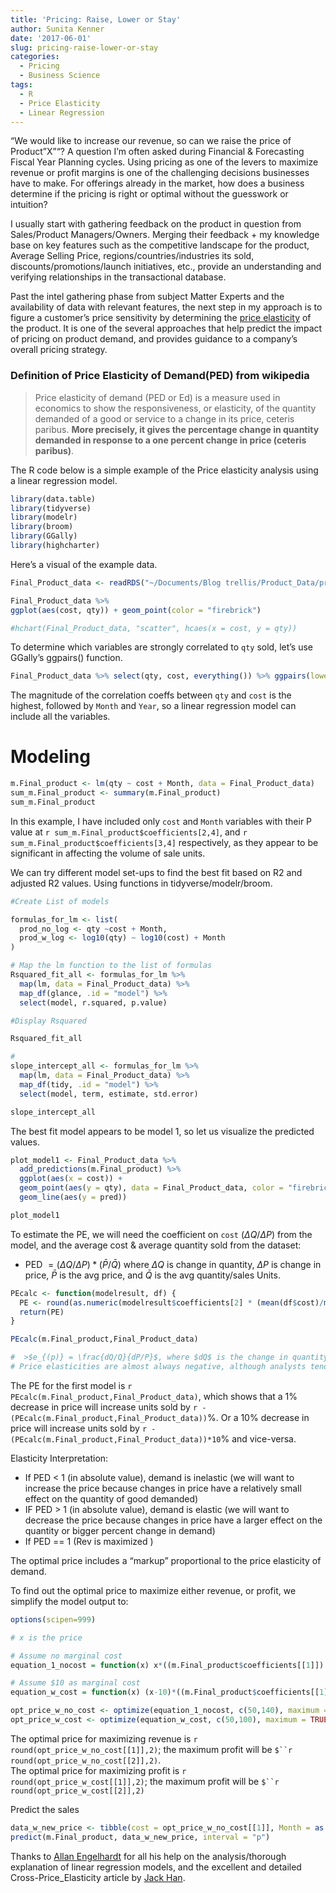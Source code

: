 ```yaml
---
title: 'Pricing: Raise, Lower or Stay'
author: Sunita Kenner
date: '2017-06-01'
slug: pricing-raise-lower-or-stay
categories:
  - Pricing
  - Business Science
tags:
  - R
  - Price Elasticity
  - Linear Regression
---
```


"We would like to increase our revenue, so can we raise the price of Product "X""? A question I'm often asked during Financial & Forecasting Fiscal Year Planning cycles.  Using pricing as one of the levers to maximize revenue or profit margins is one of the challenging decisions businesses have to make. For offerings already in the market, how does a business determine if the pricing is right or optimal without the guesswork or intuition? 

I usually start with gathering feedback on the product in question from Sales/Product Managers/Owners. Merging their feedback + my knowledge base on key features such as the competitive landscape for the product, Average Selling Price, regions/countries/industries its sold, discounts/promotions/launch initiatives, etc., provide an understanding and verifying relationships in the transactional database.  

Past the intel gathering phase from subject Matter Experts and the availability of data with relevant features, the next step in my approach is to figure a customer's price sensitivity by determining the [price elasticity](https://en.wikipedia.org/wiki/Price_elasticity_of_demand) of the product. It is one of the several approaches that help predict the impact of pricing on product demand, and provides guidance to a company's overall pricing strategy. 

### Definition of Price Elasticity of Demand(PED) from wikipedia

> Price elasticity of demand (PED or Ed) is a measure used in economics to show the responsiveness, or elasticity, of the quantity demanded of a good or service to a change in its price, ceteris paribus.  **More precisely, it gives the percentage change in quantity demanded in response to a one percent change in price (ceteris paribus)**.

The R code below is a simple example of the Price elasticity analysis using a linear regression model.  

```r
library(data.table)
library(tidyverse)
library(modelr)
library(broom)
library(GGally)
library(highcharter)

```
    
Here's a visual of the example data. 

```r

Final_Product_data <- readRDS("~/Documents/Blog trellis/Product_Data/product_data1.rds")

Final_Product_data %>%
ggplot(aes(cost, qty)) + geom_point(color = "firebrick")

#hchart(Final_Product_data, "scatter", hcaes(x = cost, y = qty))

```


To determine which variables are strongly correlated to `qty` sold, let's use GGally's ggpairs() function.  

```r
Final_Product_data %>% select(qty, cost, everything()) %>% ggpairs(lower = "blank")

```

The magnitude of the correlation coeffs between `qty` and `cost` is the highest, followed by `Month` and `Year`, so a linear regression model can include all the variables.  

# Modeling

```r

m.Final_product <- lm(qty ~ cost + Month, data = Final_Product_data)
sum_m.Final_product <- summary(m.Final_product)
sum_m.Final_product

```

In this example, I have included only `cost` and `Month` variables with their P value at `r sum_m.Final_product$coefficients[2,4]`, and
`r sum_m.Final_product$coefficients[3,4]` respectively, as they appear to be significant in affecting the volume of sale units.

We can try different model set-ups to find the best fit based on R2 and adjusted R2 values.  Using functions in tidyverse/modelr/broom.

```r

#Create List of models

formulas_for_lm <- list(
  prod_no_log <- qty ~cost + Month,
  prod_w_log <- log10(qty) ~ log10(cost) + Month
)

# Map the lm function to the list of formulas
Rsquared_fit_all <- formulas_for_lm %>% 
  map(lm, data = Final_Product_data) %>% 
  map_df(glance, .id = "model") %>% 
  select(model, r.squared, p.value)

#Display Rsquared 

Rsquared_fit_all

```


```r
# 
slope_intercept_all <- formulas_for_lm %>% 
  map(lm, data = Final_Product_data) %>% 
  map_df(tidy, .id = "model") %>% 
  select(model, term, estimate, std.error)

slope_intercept_all

```


The best fit model appears to be model 1, so let us visualize the predicted values.

```r
plot_model1 <- Final_Product_data %>% 
  add_predictions(m.Final_product) %>% 
  ggplot(aes(x = cost)) +
  geom_point(aes(y = qty), data = Final_Product_data, color = "firebrick") +
  geom_line(aes(y = pred))

plot_model1

```

To estimate the PE, we will need the coefficient on `cost` $(\Delta Q/\Delta P)$ from the model, and the average cost & average quantity sold from the dataset:

- PED $=(\Delta Q/\Delta P)*(\bar{P}/\bar{Q})$
 where $\Delta Q$ is change in quantity, $\Delta P$ is change in price, $\bar{P}$ is the avg price, and $\bar{Q}$ is
 the avg quantity/sales Units.

```r
PEcalc <- function(modelresult, df) {
  PE <- round(as.numeric(modelresult$coefficients[2] * (mean(df$cost)/mean(df$qty))),2)
  return(PE)
}

PEcalc(m.Final_product,Final_Product_data)

```

```r

#  >$e_{(p)} = \frac{dQ/Q}{dP/P}$, where $dQ$ is the change in quantity $Q$ and $dP$ is the change in price $P$ 
# Price elasticities are almost always negative, although analysts tend to ignore the sign even though this can lead to ambiguity. 

```

The PE for the first model is `r PEcalc(m.Final_product,Final_Product_data)`, which shows that a 1% decrease in price will increase units sold by `r -(PEcalc(m.Final_product,Final_Product_data))`%. Or a 10% decrease in price will increase units sold by `r -(PEcalc(m.Final_product,Final_Product_data))*10`% and vice-versa.

Elasticity Interpretation:

- If PED < 1 (in absolute value), demand is inelastic (we will want to increase the price because changes in price have a relatively small effect on the quantity of good demanded)
- IF PED > 1 (in absolute value), demand is elastic (we will want to decrease the price because changes in price have a larger effect on the quantity or bigger percent change in demand)
- If PED == 1 (Rev is maximized )

The optimal price includes a "markup" proportional to the price elasticity of demand.  

To find out the optimal price to maximize either revenue, or profit, we simplify the model output to:

```r
options(scipen=999)

# x is the price

# Assume no marginal cost
equation_1_nocost = function(x) x*((m.Final_product$coefficients[[1]]) + PEcalc(m.Final_product,Final_Product_data)*x+ (m.Final_product$coefficients[[3]]))

# Assume $10 as marginal cost
equation_w_cost = function(x) (x-10)*((m.Final_product$coefficients[[1]]) + PEcalc(m.Final_product,Final_Product_data)*x+ (m.Final_product$coefficients[[3]]))

opt_price_w_no_cost <- optimize(equation_1_nocost, c(50,140), maximum = TRUE)
opt_price_w_cost <- optimize(equation_w_cost, c(50,100), maximum = TRUE)

```

The optimal price for maximizing revenue is `r round(opt_price_w_no_cost[[1]],2)`; the maximum profit will be `$``r round(opt_price_w_no_cost[[2]],2)`.  
The optimal price for maximizing profit is `r round(opt_price_w_cost[[1]],2)`; the maximum profit will be `$``r round(opt_price_w_cost[[2]],2)`

Predict the sales
```r

data_w_new_price <- tibble(cost = opt_price_w_no_cost[[1]], Month = as.IDate("2017-07-01"))
predict(m.Final_product, data_w_new_price, interval = "p")
```

Thanks to [Allan Engelhardt](http://www.cybaea.net/) for all his help on the analysis/thorough explanation of linear regression models, and the excellent and detailed Cross-Price_Elasticity article by [Jack Han](http://www.DataApple.net). 



